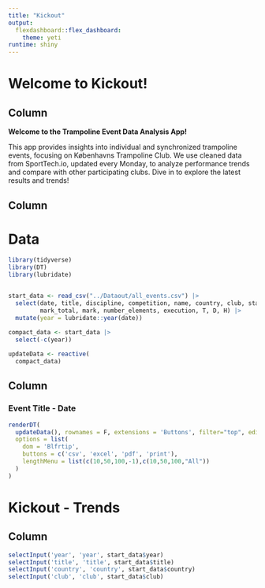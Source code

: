 ```yaml
---
title: "Kickout"
output:
  flexdashboard::flex_dashboard:
    theme: yeti
runtime: shiny
---
```


# Welcome to Kickout!

## Column {data-width="400"}

**Welcome to the Trampoline Event Data Analysis App!**

This app provides insights into individual and synchronized trampoline events, focusing on Københavns Trampoline Club. We use cleaned data from SportTech.io, updated every Monday, to analyze performance trends and compare with other participating clubs. Dive in to explore the latest results and trends!

## Column {data-width="600"}

# Data

```r
library(tidyverse)
library(DT)
library(lubridate)


start_data <- read_csv("../Dataout/all_events.csv") |> 
  select(date, title, discipline, competition, name, country, club, stage, routine_number,
         mark_total, mark, number_elements, execution, T, D, H) |> 
  mutate(year = lubridate::year(date))
  
compact_data <- start_data |> 
  select(-c(year))

updateData <- reactive(
  compact_data)
```

## Column

### Event Title - Date

```r
renderDT(
  updateData(), rownames = F, extensions = 'Buttons', filter="top", editable=T,
  options = list(
    dom = 'Blfrtip',
    buttons = c('csv', 'excel', 'pdf', 'print'),
    lengthMenu = list(c(10,50,100,-1),c(10,50,100,"All"))
  )
)
```

# Kickout - Trends

## Column {.sidebar}

```r
selectInput('year', 'year', start_data$year)
selectInput('title', 'title', start_data$title)
selectInput('country', 'country', start_data$country)
selectInput('club', 'club', start_data$club)

```
